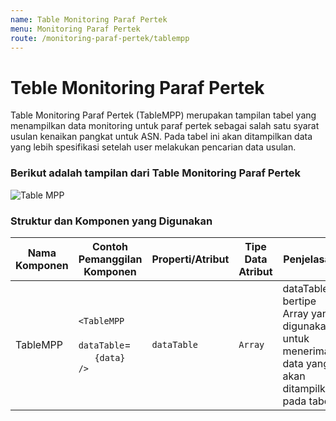 ```yaml
---
name: Table Monitoring Paraf Pertek
menu: Monitoring Paraf Pertek
route: /monitoring-paraf-pertek/tablempp
---
```


# Teble Monitoring Paraf Pertek

Table Monitoring Paraf Pertek (TableMPP) merupakan tampilan tabel yang menampilkan data monitoring untuk
paraf pertek sebagai salah satu syarat usulan kenaikan pangkat untuk ASN. Pada tabel ini akan ditampilkan
data yang lebih spesifikasi setelah user melakukan pencarian data usulan.



### Berikut adalah tampilan dari Table Monitoring Paraf Pertek

![Table MPP](../../src/img/monitoring-pp/TableMPP.jpg)



### Struktur dan Komponen yang Digunakan

| Nama Komponen | Contoh Pemanggilan <br/> Komponen                                                                                                                                                                                                          | Properti/Atribut   | Tipe Data <br/> Atribut | Penjelasan                                                                                                                             |
| ------------- | ------------------------------------------------------------------------------------------------------------------------------------------------------------------------------------------------------------------------------------------ | ------------------ | ----------------------- | -----------------------------------------------------------------------------------------------------------------                      |
| TableMPP      | `<TableMPP` <br/> &nbsp;&nbsp;&nbsp;&nbsp;&nbsp; `dataTable`= <br/> &nbsp;&nbsp;&nbsp;&nbsp;&nbsp; `{data}` <br/> `/>`                                                                                                                     | `dataTable`        | `Array`                 | dataTable bertipe <br/> Array yang digunakan <br/>  untuk menerima <br/> data yang akan <br/> ditampilkan pada tabel                   |



